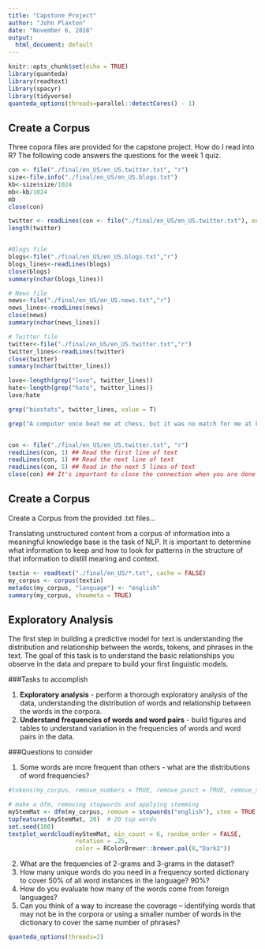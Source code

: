 ```yaml
---
title: "Capstone Project"
author: "John Plaxton"
date: "November 6, 2018"
output:
  html_document: default
---
```


```r
knitr::opts_chunk$set(echo = TRUE)
library(quanteda)
library(readtext)
library(spacyr)
library(tidyverse)
quanteda_options(threads=parallel::detectCores() - 1)
```

## Create a Corpus

Three copora files are provided for the capstone project.  How do I read into R?  The following code answers the questions for the week 1 quiz.

```r
con <- file("./final/en_US/en_US.twitter.txt", "r") 
size<-file.info("./final/en_US/en_US.blogs.txt")
kb<-size$size/1024
mb<-kb/1024
mb
close(con)

twitter <- readLines(con <- file("./final/en_US/en_US.twitter.txt"), encoding = "UTF-8", skipNul = TRUE)
length(twitter)


#Blogs file
blogs<-file("./final/en_US/en_US.blogs.txt","r")
blogs_lines<-readLines(blogs)
close(blogs)
summary(nchar(blogs_lines))

# News file
news<-file("./final/en_US/en_US.news.txt","r")
news_lines<-readLines(news)
close(news)
summary(nchar(news_lines))

# Twitter file
twitter<-file("./final/en_US/en_US.twitter.txt","r")
twitter_lines<-readLines(twitter)
close(twitter)
summary(nchar(twitter_lines))

love<-length(grep("love", twitter_lines))
hate<-length(grep("hate", twitter_lines))
love/hate

grep("biostats", twitter_lines, value = T)

grep("A computer once beat me at chess, but it was no match for me at kickboxing", twitter_lines)


con <- file("./final/en_US/en_US.twitter.txt", "r") 
readLines(con, 1) ## Read the first line of text 
readLines(con, 1) ## Read the next line of text 
readLines(con, 5) ## Read in the next 5 lines of text 
close(con) ## It's important to close the connection when you are done

```

## Create a Corpus

Create a Corpus from the provided .txt files...

Translating unstructured content from a corpus of information into a meaningful knowledge base is the task of NLP.  It is important to determine what information to keep and how to look for patterns in the structure of that information to distill meaning and context.

```r
textin <- readtext("./final/en_US/*.txt", cache = FALSE)
my_corpus <- corpus(textin)
metadoc(my_corpus, "language") <- "english"
summary(my_corpus, showmeta = TRUE)

```
## Exploratory Analysis

The first step in building a predictive model for text is understanding the distribution and relationship between the words, tokens, and phrases in the text. The goal of this task is to understand the basic relationships you observe in the data and prepare to build your first linguistic models.

###Tasks to accomplish

1. **Exploratory analysis** - perform a thorough exploratory analysis of the data, understanding the distribution of words and relationship between the words in the corpora.
2. **Understand frequencies of words and word pairs** - build figures and tables to understand variation in the frequencies of words and word pairs in the data.

###Questions to consider

1. Some words are more frequent than others - what are the distributions of word frequencies?
```r
#tokens(my_corpus, remove_numbers = TRUE, remove_punct = TRUE, remove_separators = TRUE)

# make a dfm, removing stopwords and applying stemming
myStemMat <- dfm(my_corpus, remove = stopwords("english"), stem = TRUE, remove_punct = TRUE)
topfeatures(myStemMat, 20)  # 20 top words
set.seed(100)
textplot_wordcloud(myStemMat, min_count = 6, random_order = FALSE,
                   rotation = .25, 
                   color = RColorBrewer::brewer.pal(8,"Dark2"))
```
2. What are the frequencies of 2-grams and 3-grams in the dataset?
3. How many unique words do you need in a frequency sorted dictionary to cover 50% of all word instances in the language? 90%?
4. How do you evaluate how many of the words come from foreign languages?
5. Can you think of a way to increase the coverage -- identifying words that may not be in the corpora or using a smaller number of words in the dictionary to cover the same number of phrases?

```r
quanteda_options(threads=2)
```